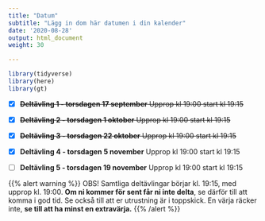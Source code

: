 ```yaml
---
title: "Datum"
subtitle: "Lägg in dom här datumen i din kalender"
date: '2020-08-28'
output: html_document
weight: 30

---
```


```r
library(tidyverse)
library(here)
library(gt)
```


- [x] ~~**Deltävling 1  - torsdagen 17 september** Upprop kl 19:00 start kl 19:15~~

- [x] ~~**Deltävling 2 - torsdagen 1 oktober** Upprop kl 19:00 start kl 19:15~~

- [x] ~~**Deltävling 3 - torsdagen 22 oktober** Upprop kl 19:00 start kl 19:15~~

- [x] **Deltävling 4 - torsdagen 5 november** Upprop kl 19:00 start kl 19:15

- [ ] **Deltävling 5 - torsdagen 19 november** Upprop kl 19:00 start kl 19:15

{{% alert warning %}}
OBS! Samtliga deltävlingar börjar kl. 19:15, med upprop kl. 19:00. **Om ni kommer för sent får ni inte delta**, se därför till att komma i god tid. Se också till att er utrustning är i toppskick. En värja räcker inte, **se till att ha minst en extravärja.**
{{% /alert %}}
